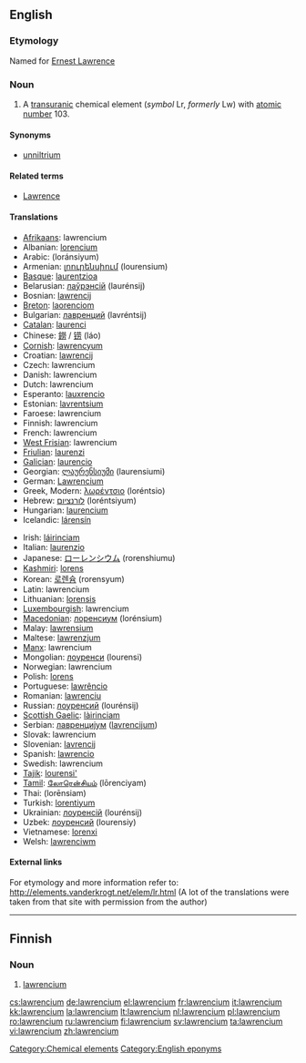 {{see|Lawrencium}}
==English==
{{elements|Lr|nobelium|No|rutherfordium|Rf}}

===Etymology===
Named for [[w:Ernest Lawrence|Ernest Lawrence]]

===Noun===
{{en-noun|-}}
{{wikipedia}}

# A [[transuranic]] chemical element (''symbol'' Lr, ''formerly'' Lw) with [[atomic number]] 103.

====Synonyms====
* [[unniltrium]]

====Related terms====
* [[w:Ernest Lawrence|Lawrence]]

====Translations====
{{top}}
* [[Afrikaans]]: lawrencium
* Albanian: [[lorencium]]
* Arabic: {{Arab|[[لورنسيوم]]}} (loránsiyum) {{m}}
* Armenian: [[լոուրենսիում]] (lourensium)
* [[Basque]]: [[laurentzioa]]
* Belarusian: [[лаўрэнсiй]] (laurénsij) {{m}}
* Bosnian: [[lawrencij]]
* [[Breton]]: [[laorenciom]]
* Bulgarian: [[лавренций]] (lavréntsij) {{m}}
* [[Catalan]]: [[laurenci]]
* Chinese: [[鐒]] / [[铹]] (láo)
* [[Cornish]]: [[lawrencyum]]
* Croatian: [[lawrencij]]
* Czech: lawrencium
* Danish: lawrencium
* Dutch: lawrencium {{n}}
* Esperanto: [[lauxrencio]]
* Estonian: [[lavrentsium]]
* Faroese: lawrencium
* Finnish: lawrencium
* French: lawrencium {{m}}
* [[West Frisian]]: lawrencium
* [[Friulian]]: [[laurenzi]]
* [[Galician]]: [[laurencio]]
* Georgian: [[ლაურენსიუმი]] (laurensiumi)
* German: [[Lawrencium]] {{n}}
* Greek, Modern: [[λωρέντσιο]] (loréntsio) {{n}}
* Hebrew: [[לורנציום]] (loréntsiyum)
* Hungarian: [[laurencium]]
* Icelandic: [[lárensín]]
{{mid}}
* Irish: [[láirinciam]]
* Italian: [[laurenzio]] {{m}}
* Japanese: [[ローレンシウム]] (rorenshiumu)
* [[Kashmiri]]: [[lorens]]
* Korean: [[로렌슘]] (rorensyum)
* Latin: lawrencium
* Lithuanian: [[lorensis]]
* [[Luxembourgish]]: lawrencium
* [[Macedonian]]: [[лоренсиум]] (lorénsium) {{m}}
* Malay: [[lawrensium]]
* Maltese: [[lawrenzjum]]
* [[Manx]]: lawrencium
* Mongolian: [[лоуренси]] (lourensi)
* Norwegian: lawrencium
* Polish: [[lorens]] {{m}}
* Portuguese: [[lawrêncio]] {{m}}
* Romanian: [[lawrenciu]] {{n}}
* Russian: [[лоуренсий]] (lourénsij) {{m}}
* [[Scottish Gaelic]]: [[làirinciam]]
* Serbian: [[лавренциjум]] ([[lavrencijum]]) {{m}}
* Slovak: lawrencium
* Slovenian: [[lavrencij]]
* Spanish: [[lawrencio]] {{m}}
* Swedish: lawrencium
* [[Tajik]]: [[lourensi']]
* [[Tamil]]: [[லோரென்சியம்]] (lōrenciyam)
* Thai: {{Thai|[[ลอร์เรนเซียม]]}} (lorēnsiam)
* Turkish: [[lorentiyum]]
* Ukrainian: [[лоуренсiй]] (lourénsij) {{m}}
* Uzbek: [[лоуренсий]] (lourensiy)
* Vietnamese: [[lorenxi]]
* Welsh: [[lawrenciwm]]
{{bottom}}

====External links====
For etymology and more information refer to:
http://elements.vanderkrogt.net/elem/lr.html
(A lot of the translations were taken from that site with permission from the author)

<!--SOED-->

[[Category:Chemical elements]]
[[Category:English eponyms]]

----

==Finnish==
{{wikipedia|lang=fi}}

===Noun===
{{fi-noun}}

# {{element|lang=fi}} [[#English|lawrencium]]

[[cs:lawrencium]]
[[de:lawrencium]]
[[el:lawrencium]]
[[fr:lawrencium]]
[[it:lawrencium]]
[[kk:lawrencium]]
[[la:lawrencium]]
[[lt:lawrencium]]
[[nl:lawrencium]]
[[pl:lawrencium]]
[[ro:lawrencium]]
[[ru:lawrencium]]
[[fi:lawrencium]]
[[sv:lawrencium]]
[[ta:lawrencium]]
[[vi:lawrencium]]
[[zh:lawrencium]]